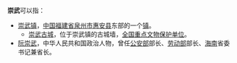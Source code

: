 '''崇武'''可以指：
* [[崇武镇|崇武镇]]，[[中华人民共和国|中国]][[福建省|福建省]][[泉州市|泉州市]][[惠安县|惠安县]]东部的一个[[镇|镇]]。
** [[崇武古城|崇武古城]]，位于崇武镇的古城墙，[[全国重点文物保护单位|全国重点文物保护单位]]。
* [[阮崇武|阮崇武]]，中华人民共和国政治人物，曾任[[公安部|公安部]]部长、[[中华人民共和国劳动部|劳动部]]部长、[[海南|海南]]省委书记兼省长。
{{disambig|cat=二字中國相關消歧義}}